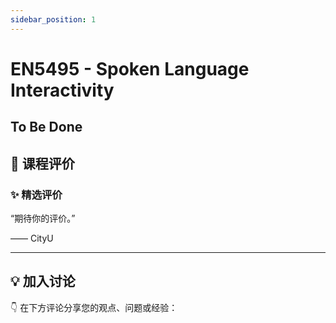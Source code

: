 ```yaml
---
sidebar_position: 1
---
```



# EN5495 - Spoken Language Interactivity

## To Be Done

## **💬 课程评价**

### ✨ **精选评价**
<div className={commentStyles.commentBox}>
    <p className={commentStyles.commentText}>
        “期待你的评价。”
    </p>
    <p className={commentStyles.commentAuthor}>—— CityU</p>
</div>

---

## **💡 加入讨论**

👇 在下方评论分享您的观点、问题或经验：
<Utterances />
